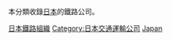 {{Catnav|頁面分類|...|日本|日本交通|日本鐵路}}

{{CatAZ}}
{{Commonscat|Rail transport companies of Japan}}
本分類收錄[[日本|日本]]的鐵路公司。

[[Category:日本鐵路組織|]]
[[Category:日本交通運輸公司|Category:日本交通運輸公司]]
[[Category:各國鐵路公司|Japan]]